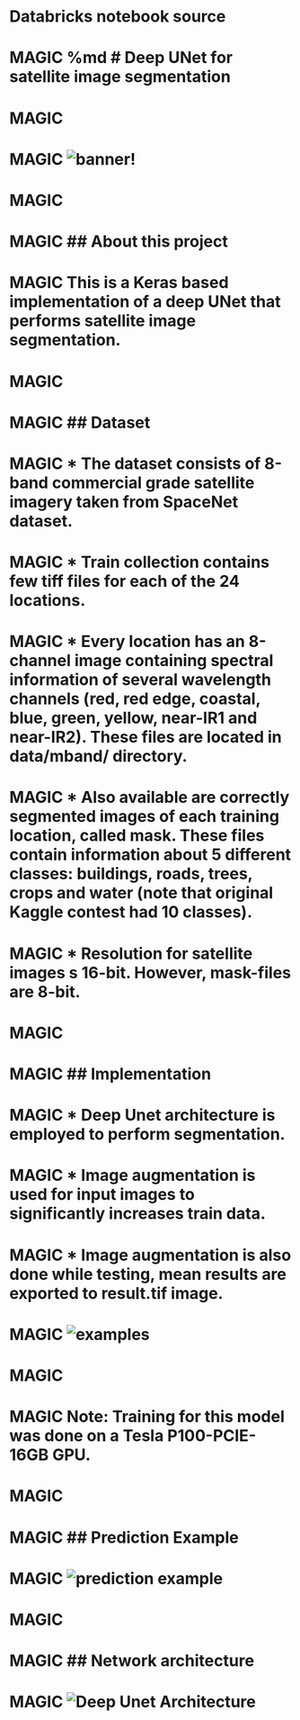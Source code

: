 # Databricks notebook source
# MAGIC %md # Deep UNet for satellite image segmentation
# MAGIC 
# MAGIC ![banner](https://i.imgur.com/hjITfpc.png)!
# MAGIC 
# MAGIC ## About this project
# MAGIC This is a Keras based implementation of a deep UNet that performs satellite image segmentation.
# MAGIC 
# MAGIC ## Dataset
# MAGIC * The dataset consists of 8-band commercial grade satellite imagery taken from SpaceNet dataset.
# MAGIC * Train collection contains few tiff files for each of the 24 locations.
# MAGIC * Every location has an 8-channel image containing spectral information of several wavelength channels (red, red edge, coastal, blue, green, yellow, near-IR1 and near-IR2). These files are located in data/mband/ directory.
# MAGIC * Also available are correctly segmented images of each training location, called mask. These files contain information about 5 different classes: buildings, roads, trees, crops and water (note that original Kaggle contest had 10 classes).
# MAGIC * Resolution for satellite images s 16-bit. However, mask-files are 8-bit.
# MAGIC 
# MAGIC ## Implementation
# MAGIC * Deep Unet architecture is employed to perform segmentation.
# MAGIC * Image augmentation is used for input images to significantly increases train data.
# MAGIC * Image augmentation is also done while testing, mean results are exported to result.tif image.
# MAGIC ![examples](https://i.imgur.com/34lq5bD.jpg)
# MAGIC 
# MAGIC **Note:** Training for this model was done on a Tesla P100-PCIE-16GB GPU.
# MAGIC 
# MAGIC ## Prediction Example
# MAGIC ![prediction example](https://i.imgur.com/CalIxTU.png)
# MAGIC 
# MAGIC ## Network architecture
# MAGIC ![Deep Unet Architecture](https://i.imgur.com/zX1r5Rx.png)